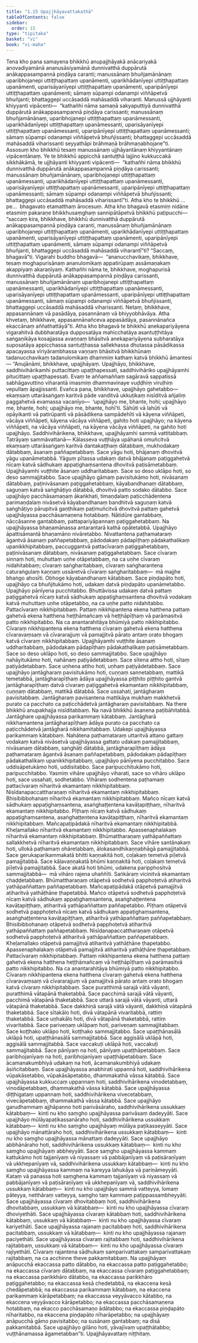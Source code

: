```yaml
---
title: "1.15 Upajjhāyavattakathā"
tableOfContents: false
sidebar:
  order: 15
type: "tipitaka"
basket: "vi"
book: "vi-maha"
---
```



<DynamicBreadcrumb />

<Division number="64" book="vi-maha" e="ch" v="3" p="56">

<Paragraph number="251" book="vi-maha">
Tena kho pana samayena bhikkhū anupajjhāyakā anācariyakā anovadiyamānā ananusāsiyamānā dunnivatthā duppārutā anākappasampannā piṇḍāya caranti; manussānaṃ bhuñjamānānaṃ uparibhojanepi uttiṭṭhapattaṃ upanāmenti, uparikhādanīyepi uttiṭṭhapattaṃ upanāmenti, uparisāyanīyepi uttiṭṭhapattaṃ upanāmenti, uparipānīyepi uttiṭṭhapattaṃ upanāmenti; sāmaṃ sūpampi odanampi viññāpetvā bhuñjanti; bhattaggepi uccāsaddā mahāsaddā viharanti. Manussā ujjhāyanti khiyyanti vipācenti—  “kathañhi nāma samaṇā sakyaputtiyā dunnivatthā duppārutā anākappasampannā piṇḍāya carissanti; manussānaṃ bhuñjamānānaṃ, uparibhojanepi uttiṭṭhapattaṃ upanāmessanti, uparikhādanīyepi uttiṭṭhapattaṃ upanāmessanti, uparisāyanīyepi uttiṭṭhapattaṃ upanāmessanti, uparipānīyepi uttiṭṭhapattaṃ upanāmessanti; sāmaṃ sūpampi odanampi viññāpetvā bhuñjissanti; bhattaggepi uccāsaddā mahāsaddā viharissanti seyyathāpi brāhmaṇā brāhmaṇabhojane”ti.
</Paragraph>

<Paragraph number="252" book="vi-maha">
Assosuṃ kho bhikkhū tesaṃ manussānaṃ ujjhāyantānaṃ khiyyantānaṃ vipācentānaṃ. Ye te bhikkhū appicchā santuṭṭhā lajjino kukkuccakā sikkhākāmā, te ujjhāyanti khiyyanti vipācenti—  “kathañhi nāma bhikkhū dunnivatthā duppārutā anākappasampannā piṇḍāya carissanti; manussānaṃ bhuñjamānānaṃ, uparibhojanepi uttiṭṭhapattaṃ upanāmessanti, uparikhādanīyepi uttiṭṭhapattaṃ upanāmessanti, uparisāyanīyepi uttiṭṭhapattaṃ upanāmessanti, uparipānīyepi uttiṭṭhapattaṃ upanāmessanti; sāmaṃ sūpampi odanampi viññāpetvā bhuñjissanti; bhattaggepi uccāsaddā mahāsaddā viharissantī”ti. Atha kho te bhikkhū …pe…  bhagavato etamatthaṃ ārocesuṃ.
</Paragraph>

<Paragraph number="253" book="vi-maha">
Atha kho bhagavā etasmiṃ nidāne etasmiṃ pakaraṇe bhikkhusaṃghaṃ sannipātāpetvā bhikkhū paṭipucchi—  “saccaṃ kira, bhikkhave, bhikkhū dunnivatthā duppārutā anākappasampannā piṇḍāya caranti, manussānaṃ bhuñjamānānaṃ uparibhojanepi uttiṭṭhapattaṃ upanāmenti, uparikhādanīyepi uttiṭṭhapattaṃ upanāmenti, uparisāyanīyepi uttiṭṭhapattaṃ upanāmenti, uparipānīyepi uttiṭṭhapattaṃ upanāmenti, sāmaṃ sūpampi odanampi viññāpetvā bhuñjanti, bhattaggepi uccāsaddā mahāsaddā viharantī”ti? “Saccaṃ, bhagavā”ti. Vigarahi buddho bhagavā—  “ananucchavikaṃ, bhikkhave, tesaṃ moghapurisānaṃ ananulomikaṃ appatirūpaṃ assāmaṇakaṃ akappiyaṃ akaraṇīyaṃ. Kathañhi nāma te, bhikkhave, moghapurisā dunnivatthā duppārutā anākappasampannā piṇḍāya carissanti, manussānaṃ bhuñjamānānaṃ uparibhojanepi uttiṭṭhapattaṃ upanāmessanti, uparikhādanīyepi uttiṭṭhapattaṃ upanāmessanti, uparisāyanīyepi uttiṭṭhapattaṃ upanāmessanti, uparipānīyepi uttiṭṭhapattaṃ upanāmessanti, sāmaṃ sūpampi odanampi viññāpetvā bhuñjissanti, bhattaggepi uccāsaddā mahāsaddā viharissanti. Netaṃ, bhikkhave, appasannānaṃ vā pasādāya, pasannānaṃ vā bhiyyobhāvāya. Atha khvetaṃ, bhikkhave, appasannānañceva appasādāya, pasannānañca ekaccānaṃ aññathattāyā”ti. Atha kho bhagavā te bhikkhū anekapariyāyena vigarahitvā dubbharatāya dupposatāya mahicchatāya asantuṭṭhitāya saṅgaṇikāya kosajjassa avaṇṇaṃ bhāsitvā anekapariyāyena subharatāya suposatāya appicchassa santuṭṭhassa sallekhassa dhutassa pāsādikassa apacayassa vīriyārambhassa vaṇṇaṃ bhāsitvā bhikkhūnaṃ tadanucchavikaṃ tadanulomikaṃ dhammiṃ kathaṃ katvā bhikkhū āmantesi—
</Paragraph>

</Division>
<Division number="65" book="vi-maha" e="ch" v="3" p="57">

<Paragraph number="254" book="vi-maha">
“Anujānāmi, bhikkhave, upajjhāyaṃ. Upajjhāyo, bhikkhave, saddhivihārikamhi puttacittaṃ upaṭṭhapessati, saddhivihāriko upajjhāyamhi pitucittaṃ upaṭṭhapessati. Evaṃ te aññamaññaṃ sagāravā sappatissā sabhāgavuttino viharantā imasmiṃ dhammavinaye vuḍḍhiṃ viruḷhiṃ vepullaṃ āpajjissanti. Evañca pana, bhikkhave, upajjhāyo gahetabbo—  ekaṃsaṃ uttarāsaṅgaṃ karitvā pāde vanditvā ukkuṭikaṃ nisīditvā añjaliṃ paggahetvā evamassa vacanīyo—  ‘upajjhāyo me, bhante, hohi; upajjhāyo me, bhante, hohi; upajjhāyo me, bhante, hohī’ti. Sāhūti vā lahūti vā opāyikanti vā patirūpanti vā pāsādikena sampādehīti vā kāyena viññāpeti, vācāya viññāpeti, kāyena vācāya viññāpeti, gahito hoti upajjhāyo; na kāyena viññāpeti, na vācāya viññāpeti, na kāyena vācāya viññāpeti, na gahito hoti upajjhāyo.
</Paragraph>

</Division>
<Division number="66" book="vi-maha" e="ch" v="3" p="58">

<Paragraph number="255" book="vi-maha">
Saddhivihārikena, bhikkhave, upajjhāyamhi sammā vattitabbaṃ. Tatrāyaṃ sammāvattanā—
</Paragraph>

<Paragraph number="256" book="vi-maha">
Kālasseva vuṭṭhāya upāhanā omuñcitvā ekaṃsaṃ uttarāsaṅgaṃ karitvā dantakaṭṭhaṃ dātabbaṃ, mukhodakaṃ dātabbaṃ, āsanaṃ paññapetabbaṃ. Sace yāgu hoti, bhājanaṃ dhovitvā yāgu upanāmetabbā. Yāguṃ pītassa udakaṃ datvā bhājanaṃ paṭiggahetvā nīcaṃ katvā sādhukaṃ appaṭighaṃsantena dhovitvā paṭisāmetabbaṃ. Upajjhāyamhi vuṭṭhite āsanaṃ uddharitabbaṃ. Sace so deso uklāpo hoti, so deso sammajjitabbo.
</Paragraph>

<Paragraph number="257" book="vi-maha">
Sace upajjhāyo gāmaṃ pavisitukāmo hoti, nivāsanaṃ dātabbaṃ, paṭinivāsanaṃ paṭiggahetabbaṃ, kāyabandhanaṃ dātabbaṃ, saguṇaṃ katvā saṅghāṭiyo dātabbā, dhovitvā patto sodako dātabbo. Sace upajjhāyo pacchāsamaṇaṃ ākaṅkhati, timaṇḍalaṃ paṭicchādentena parimaṇḍalaṃ nivāsetvā kāyabandhanaṃ bandhitvā saguṇaṃ katvā saṅghāṭiyo pārupitvā gaṇṭhikaṃ paṭimuñcitvā dhovitvā pattaṃ gahetvā upajjhāyassa pacchāsamaṇena hotabbaṃ. Nātidūre gantabbaṃ, nāccāsanne gantabbaṃ, pattapariyāpannaṃ paṭiggahetabbaṃ. Na upajjhāyassa bhaṇamānassa antarantarā kathā opātetabbā. Upajjhāyo āpattisāmantā bhaṇamāno nivāretabbo.
</Paragraph>

<Paragraph number="258" book="vi-maha">
Nivattantena paṭhamataraṃ āgantvā āsanaṃ paññapetabbaṃ, pādodakaṃ pādapīṭhaṃ pādakathalikaṃ upanikkhipitabbaṃ, paccuggantvā pattacīvaraṃ paṭiggahetabbaṃ, paṭinivāsanaṃ dātabbaṃ, nivāsanaṃ paṭiggahetabbaṃ. Sace cīvaraṃ sinnaṃ hoti, muhuttaṃ uṇhe otāpetabbaṃ, na ca uṇhe cīvaraṃ nidahitabbaṃ; cīvaraṃ saṅgharitabbaṃ, cīvaraṃ saṅgharantena caturaṅgulaṃ kaṇṇaṃ ussāretvā cīvaraṃ saṅgharitabbaṃ—  mā majjhe bhaṅgo ahosīti. Obhoge kāyabandhanaṃ kātabbaṃ.
</Paragraph>

<Paragraph number="259" book="vi-maha">
Sace piṇḍapāto hoti, upajjhāyo ca bhuñjitukāmo hoti, udakaṃ datvā piṇḍapāto upanāmetabbo. Upajjhāyo pānīyena pucchitabbo. Bhuttāvissa udakaṃ datvā pattaṃ paṭiggahetvā nīcaṃ katvā sādhukaṃ appaṭighaṃsantena dhovitvā vodakaṃ katvā muhuttaṃ uṇhe otāpetabbo, na ca uṇhe patto nidahitabbo. Pattacīvaraṃ nikkhipitabbaṃ. Pattaṃ nikkhipantena ekena hatthena pattaṃ gahetvā ekena hatthena heṭṭhāmañcaṃ vā heṭṭhāpīṭhaṃ vā parāmasitvā patto nikkhipitabbo. Na ca anantarahitāya bhūmiyā patto nikkhipitabbo. Cīvaraṃ nikkhipantena ekena hatthena cīvaraṃ gahetvā ekena hatthena cīvaravaṃsaṃ vā cīvararajjuṃ vā pamajjitvā pārato antaṃ orato bhogaṃ katvā cīvaraṃ nikkhipitabbaṃ. Upajjhāyamhi vuṭṭhite āsanaṃ uddharitabbaṃ, pādodakaṃ pādapīṭhaṃ pādakathalikaṃ paṭisāmetabbaṃ. Sace so deso uklāpo hoti, so deso sammajjitabbo.
</Paragraph>

<Paragraph number="260" book="vi-maha">
Sace upajjhāyo nahāyitukāmo hoti, nahānaṃ paṭiyādetabbaṃ. Sace sītena attho hoti, sītaṃ paṭiyādetabbaṃ. Sace uṇhena attho hoti, uṇhaṃ paṭiyādetabbaṃ.
</Paragraph>

<Paragraph number="261" book="vi-maha">
Sace upajjhāyo jantāgharaṃ pavisitukāmo hoti, cuṇṇaṃ sannetabbaṃ, mattikā temetabbā, jantāgharapīṭhaṃ ādāya upajjhāyassa piṭṭhito piṭṭhito gantvā jantāgharapīṭhaṃ datvā cīvaraṃ paṭiggahetvā ekamantaṃ nikkhipitabbaṃ, cuṇṇaṃ dātabbaṃ, mattikā dātabbā. Sace ussahati, jantāgharaṃ pavisitabbaṃ. Jantāgharaṃ pavisantena mattikāya mukhaṃ makkhetvā purato ca pacchato ca paṭicchādetvā jantāgharaṃ pavisitabbaṃ. Na there bhikkhū anupakhajja nisīditabbaṃ. Na navā bhikkhū āsanena paṭibāhitabbā. Jantāghare upajjhāyassa parikammaṃ kātabbaṃ. Jantāgharā nikkhamantena jantāgharapīṭhaṃ ādāya purato ca pacchato ca paṭicchādetvā jantāgharā nikkhamitabbaṃ.
</Paragraph>

<Paragraph number="262" book="vi-maha">
Udakepi upajjhāyassa parikammaṃ kātabbaṃ. Nahātena paṭhamataraṃ uttaritvā attano gattaṃ vodakaṃ katvā nivāsetvā upajjhāyassa gattato udakaṃ pamajjitabbaṃ, nivāsanaṃ dātabbaṃ, saṅghāṭi dātabbā, jantāgharapīṭhaṃ ādāya paṭhamataraṃ āgantvā āsanaṃ paññapetabbaṃ, pādodakaṃ pādapīṭhaṃ pādakathalikaṃ upanikkhipitabbaṃ, upajjhāyo pānīyena pucchitabbo. Sace uddisāpetukāmo hoti, uddisitabbo. Sace paripucchitukāmo hoti, paripucchitabbo.
</Paragraph>

<Paragraph number="263" book="vi-maha">
Yasmiṃ vihāre upajjhāyo viharati, sace so vihāro uklāpo hoti, sace ussahati, sodhetabbo. Vihāraṃ sodhentena paṭhamaṃ pattacīvaraṃ nīharitvā ekamantaṃ nikkhipitabbaṃ. Nisīdanapaccattharaṇaṃ nīharitvā ekamantaṃ nikkhipitabbaṃ. Bhisibibbohanaṃ nīharitvā ekamantaṃ nikkhipitabbaṃ. Mañco nīcaṃ katvā sādhukaṃ appaṭighaṃsantena, asaṅghaṭṭentena kavāṭapiṭṭhaṃ, nīharitvā ekamantaṃ nikkhipitabbo. Pīṭhaṃ nīcaṃ katvā sādhukaṃ appaṭighaṃsantena, asaṅghaṭṭentena kavāṭapiṭṭhaṃ, nīharitvā ekamantaṃ nikkhipitabbaṃ. Mañcapaṭipādakā nīharitvā ekamantaṃ nikkhipitabbā. Kheḷamallako nīharitvā ekamantaṃ nikkhipitabbo. Apassenaphalakaṃ nīharitvā ekamantaṃ nikkhipitabbaṃ. Bhūmattharaṇaṃ yathāpaññattaṃ sallakkhetvā nīharitvā ekamantaṃ nikkhipitabbaṃ. Sace vihāre santānakaṃ hoti, ullokā paṭhamaṃ ohāretabbaṃ, ālokasandhikaṇṇabhāgā pamajjitabbā. Sace gerukaparikammakatā bhitti kaṇṇakitā hoti, coḷakaṃ temetvā pīḷetvā pamajjitabbā. Sace kāḷavaṇṇakatā bhūmi kaṇṇakitā hoti, coḷakaṃ temetvā pīḷetvā pamajjitabbā. Sace akatā hoti bhūmi, udakena paripphositvā sammajjitabbā—  mā vihāro rajena uhaññīti. Saṅkāraṃ vicinitvā ekamantaṃ chaḍḍetabbaṃ.
</Paragraph>

<Paragraph number="264" book="vi-maha">
Bhūmattharaṇaṃ otāpetvā sodhetvā papphoṭetvā atiharitvā yathāpaññattaṃ paññapetabbaṃ. Mañcapaṭipādakā otāpetvā pamajjitvā atiharitvā yathāṭhāne ṭhapetabbā. Mañco otāpetvā sodhetvā papphoṭetvā nīcaṃ katvā sādhukaṃ appaṭighaṃsantena, asaṅghaṭṭentena kavāṭapiṭṭhaṃ, atiharitvā yathāpaññattaṃ paññapetabbo. Pīṭhaṃ otāpetvā sodhetvā papphoṭetvā nīcaṃ katvā sādhukaṃ appaṭighaṃsantena, asaṅghaṭṭentena kavāṭapiṭṭhaṃ, atiharitvā yathāpaññattaṃ paññapetabbaṃ. Bhisibibbohanaṃ otāpetvā sodhetvā papphoṭetvā atiharitvā yathāpaññattaṃ paññapetabbaṃ. Nisīdanapaccattharaṇaṃ otāpetvā sodhetvā papphoṭetvā atiharitvā yathāpaññattaṃ paññapetabbaṃ. Kheḷamallako otāpetvā pamajjitvā atiharitvā yathāṭhāne ṭhapetabbo. Apassenaphalakaṃ otāpetvā pamajjitvā atiharitvā yathāṭhāne ṭhapetabbaṃ. Pattacīvaraṃ nikkhipitabbaṃ. Pattaṃ nikkhipantena ekena hatthena pattaṃ gahetvā ekena hatthena heṭṭhāmañcaṃ vā heṭṭhāpīṭhaṃ vā parāmasitvā patto nikkhipitabbo. Na ca anantarahitāya bhūmiyā patto nikkhipitabbo. Cīvaraṃ nikkhipantena ekena hatthena cīvaraṃ gahetvā ekena hatthena cīvaravaṃsaṃ vā cīvararajjuṃ vā pamajjitvā pārato antaṃ orato bhogaṃ katvā cīvaraṃ nikkhipitabbaṃ.
</Paragraph>

<Paragraph number="265" book="vi-maha">
Sace puratthimā sarajā vātā vāyanti, puratthimā vātapānā thaketabbā. Sace pacchimā sarajā vātā vāyanti, pacchimā vātapānā thaketabbā. Sace uttarā sarajā vātā vāyanti, uttarā vātapānā thaketabbā. Sace dakkhiṇā sarajā vātā vāyanti, dakkhiṇā vātapānā thaketabbā. Sace sītakālo hoti, divā vātapānā vivaritabbā, rattiṃ thaketabbā. Sace uṇhakālo hoti, divā vātapānā thaketabbā, rattiṃ vivaritabbā.
</Paragraph>

<Paragraph number="266" book="vi-maha">
Sace pariveṇaṃ uklāpaṃ hoti, pariveṇaṃ sammajjitabbaṃ. Sace koṭṭhako uklāpo hoti, koṭṭhako sammajjitabbo. Sace upaṭṭhānasālā uklāpā hoti, upaṭṭhānasālā sammajjitabbā. Sace aggisālā uklāpā hoti, aggisālā sammajjitabbā. Sace vaccakuṭi uklāpā hoti, vaccakuṭi sammajjitabbā. Sace pānīyaṃ na hoti, pānīyaṃ upaṭṭhāpetabbaṃ. Sace paribhojanīyaṃ na hoti, paribhojanīyaṃ upaṭṭhāpetabbaṃ. Sace ācamanakumbhiyā udakaṃ na hoti, ācamanakumbhiyā udakaṃ āsiñcitabbaṃ.
</Paragraph>

<Paragraph number="267" book="vi-maha">
Sace upajjhāyassa anabhirati uppannā hoti, saddhivihārikena vūpakāsetabbo, vūpakāsāpetabbo, dhammakathā vāssa kātabbā. Sace upajjhāyassa kukkuccaṃ uppannaṃ hoti, saddhivihārikena vinodetabbaṃ, vinodāpetabbaṃ, dhammakathā vāssa kātabbā. Sace upajjhāyassa diṭṭhigataṃ uppannaṃ hoti, saddhivihārikena vivecetabbaṃ, vivecāpetabbaṃ, dhammakathā vāssa kātabbā. Sace upajjhāyo garudhammaṃ ajjhāpanno hoti parivāsāraho, saddhivihārikena ussukkaṃ kātabbaṃ—  kinti nu kho saṃgho upajjhāyassa parivāsaṃ dadeyyāti. Sace upajjhāyo mūlāyapaṭikassanāraho hoti, saddhivihārikena ussukkaṃ kātabbaṃ—  kinti nu kho saṃgho upajjhāyaṃ mūlāya paṭikasseyyāti. Sace upajjhāyo mānattāraho hoti, saddhivihārikena ussukkaṃ kātabbaṃ—  kinti nu kho saṃgho upajjhāyassa mānattaṃ dadeyyāti. Sace upajjhāyo abbhānāraho hoti, saddhivihārikena ussukkaṃ kātabbaṃ—  kinti nu kho saṃgho upajjhāyaṃ abbheyyāti. Sace saṃgho upajjhāyassa kammaṃ kattukāmo hoti tajjanīyaṃ vā niyassaṃ vā pabbājanīyaṃ vā paṭisāraṇīyaṃ vā ukkhepanīyaṃ vā, saddhivihārikena ussukkaṃ kātabbaṃ—  kinti nu kho saṃgho upajjhāyassa kammaṃ na kareyya lahukāya vā pariṇāmeyyāti. Kataṃ vā panassa hoti saṃghena kammaṃ tajjanīyaṃ vā niyassaṃ vā pabbājanīyaṃ vā paṭisāraṇīyaṃ vā ukkhepanīyaṃ vā, saddhivihārikena ussukkaṃ kātabbaṃ—  kinti nu kho upajjhāyo sammā vatteyya, lomaṃ pāteyya, netthāraṃ vatteyya, saṃgho taṃ kammaṃ paṭippassambheyyāti.
</Paragraph>

<Paragraph number="268" book="vi-maha">
Sace upajjhāyassa cīvaraṃ dhovitabbaṃ hoti, saddhivihārikena dhovitabbaṃ, ussukkaṃ vā kātabbaṃ—  kinti nu kho upajjhāyassa cīvaraṃ dhoviyethāti. Sace upajjhāyassa cīvaraṃ kātabbaṃ hoti, saddhivihārikena kātabbaṃ, ussukkaṃ vā kātabbaṃ—  kinti nu kho upajjhāyassa cīvaraṃ kariyethāti. Sace upajjhāyassa rajanaṃ pacitabbaṃ hoti, saddhivihārikena pacitabbaṃ, ussukkaṃ vā kātabbaṃ—  kinti nu kho upajjhāyassa rajanaṃ paciyethāti. Sace upajjhāyassa cīvaraṃ rajitabbaṃ hoti, saddhivihārikena rajitabbaṃ, ussukkaṃ vā kātabbaṃ—  kinti nu kho upajjhāyassa cīvaraṃ rajiyethāti. Cīvaraṃ rajantena sādhukaṃ samparivattakaṃ samparivattakaṃ rajitabbaṃ, na ca acchinne theve pakkamitabbaṃ.
</Paragraph>

<Paragraph number="269" book="vi-maha">
Na upajjhāyaṃ anāpucchā ekaccassa patto dātabbo, na ekaccassa patto paṭiggahetabbo; na ekaccassa cīvaraṃ dātabbaṃ, na ekaccassa cīvaraṃ paṭiggahetabbaṃ; na ekaccassa parikkhāro dātabbo, na ekaccassa parikkhāro paṭiggahetabbo; na ekaccassa kesā chedetabbā, na ekaccena kesā chedāpetabbā; na ekaccassa parikammaṃ kātabbaṃ, na ekaccena parikammaṃ kārāpetabbaṃ; na ekaccassa veyyāvacco kātabbo, na ekaccena veyyāvacco kārāpetabbo; na ekaccassa pacchāsamaṇena hotabbaṃ, na ekacco pacchāsamaṇo ādātabbo; na ekaccassa piṇḍapāto nīharitabbo, na ekaccena piṇḍapāto nīharāpetabbo; na upajjhāyaṃ anāpucchā gāmo pavisitabbo; na susānaṃ gantabbaṃ; na disā pakkamitabbā. Sace upajjhāyo gilāno hoti, yāvajīvaṃ upaṭṭhātabbo; vuṭṭhānamassa āgametabban”ti.

</Paragraph>
</Division>

<Paragraph number="270" type="center" book="vi-maha">
Upajjhāyavattaṃ niṭṭhitaṃ.
</Paragraph>